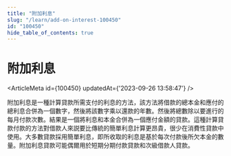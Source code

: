 ```yaml
---
title: "附加利息"
slug: "/learn/add-on-interest-100450"
id: "100450"
hide_table_of_contents: true
---
```



# 附加利息

<ArticleMeta id={100450} updatedAt={'2023-09-26 13:58:47'} />
<div className='border-solid border-b border-t-0 my-4 border-[var(--ifm-color-gray-300)]' />

附加利息是一種計算貸款所需支付的利息的方法，該方法將借款的總本金和應付的總利息合併為一個數字，然後將該數字乘以還款的年數。然後將總數除以要進行的每月付款次數。結果是一個將利息和本金合併為一個應付金額的貸款。這種計算貸款付款的方法對借款人來説要比傳統的簡單利息計算更昂貴，很少在消費性貸款中使用。大多數貸款採用簡單利息，即所收取的利息是基於每次付款後所欠本金的數量。附加利息貸款可能偶爾用於短期分期付款貸款和次級借款人貸款。
